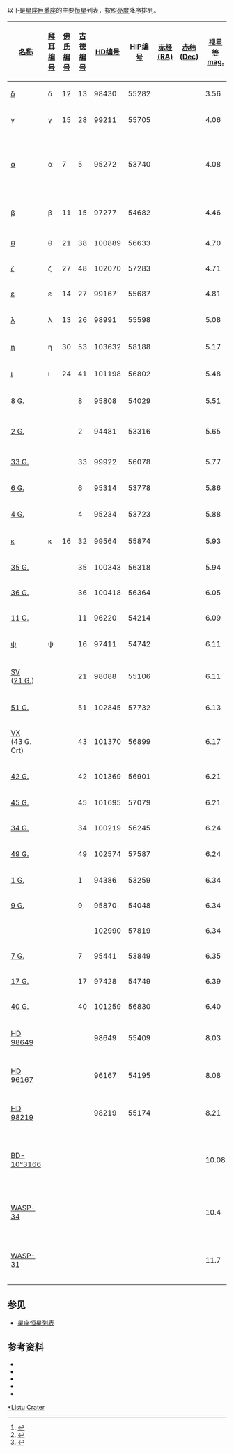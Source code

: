 以下是[[星座|星座]][[巨爵座|巨爵座]]的主要[[恒星|恒星]]列表，按照[[亮度|亮度]]降序排列。

{| class="wikitable sortable"
|-
! width="85" | [[恒星命名|名称]]
! [[拜耳命名法|拜耳编号]]
! [[弗拉斯蒂德命名法|佛氏编号]]
! [[古德命名法|古德编号]]
! [[HD星表|HD编号]]
! [[依巴谷星表|HIP编号]]
! [[赤经|赤经(RA)]]
! [[赤纬|赤纬(Dec)]]
! [[视星等|视星等<br />mag.]]
! [[绝对星等|绝对星等<br />mag.]]
! [[恒星距离|距离]] ([[光年|光年]])
! [[恒星分类|光谱类型]]
! 英文名、其他名称及注释
|-
| [[巨爵座δ|δ]] || δ || 12 || 13 || 98430 || 55282 || {{RA|11|19|20.52}} || {{DEC|−14|46|44.6}} || 3.56 || −0.32 || 195 || K0III || style="text-align:left;" | Labrum
|-
| [[巨爵座γ|γ]] || γ || 15 || 28 || 99211 || 55705 || {{RA|11|24|52.98}} || {{DEC|−17|41|02.5}} || 4.06 || 2.01 || 84 || A9V || style="text-align:left;" | [[双星_(天文)|双星]]
|-
| [[巨爵座α|α]] || α || 7 || 5 || 95272 || 53740 || {{RA|10|59|46.75}} || {{DEC|−18|17|56.8}} || 4.08 || 0.44 || 174 || K1III || style="text-align:left;" | Alkes, Aoul al Batjna, Prima Crateris<ref name=sb0>{{Cite web |url=http://articles.adsabs.harvard.edu//full/1895MNRAS..55..429K/0000434.000.html |title=E.B Knobel - On a catalogue of stars in the Calendarium of Al Achsasi Al Mouakket |access-date=2012-03-21 |archive-date=2013-10-04 |archive-url=https://web.archive.org/web/20131004213553/http://articles.adsabs.harvard.edu//full/1895MNRAS..55..429K/0000434.000.html |dead-url=no }}</ref>
|-
| [[巨爵座β|β]] || β || 11 || 15 || 97277 || 54682 || {{RA|11|11|39.49}} || {{DEC|−22|49|32.2}} || 4.46 || −0.10 || 266 || A1V || style="text-align:left;" |Al Sharāsīf<ref>{{Cite web |url=http://penelope.uchicago.edu/Thayer/E/Gazetteer/Topics/astronomy/_Texts/secondary/ALLSTA/Crater*.html |title=Star Name - R.H.Allen p. 182 |access-date=2012-03-21 |archive-date=2019-07-10 |archive-url=https://web.archive.org/web/20190710215840/http://penelope.uchicago.edu/Thayer/E/Gazetteer/Topics/astronomy/_Texts/secondary/ALLSTA/Crater*.html |dead-url=no }}</ref><ref>{{Cite web |url=http://penelope.uchicago.edu/Thayer/E/Gazetteer/Topics/astronomy/_Texts/secondary/ALLSTA/Hydra*.html |title=Star Name - R.H.Allen p. 246 |access-date=2012-03-21 |archive-date=2019-07-10 |archive-url=https://web.archive.org/web/20190710215834/http://penelope.uchicago.edu/Thayer/E/Gazetteer/Topics/astronomy/_Texts/secondary/ALLSTA/Hydra*.html |dead-url=no }}</ref>
|-
| [[巨爵座θ|θ]] || θ || 21 || 38 || 100889 || 56633 || {{RA|11|36|40.95}} || {{DEC|−09|48|08.1}} || 4.70 || −0.15 || 305 || B9.5Vn ||
|-
| [[巨爵座ζ|ζ]] || ζ || 27 || 48 || 102070 || 57283 || {{RA|11|44|45.76}} || {{DEC|−18|21|02.2}} || 4.71 || −0.45 || 350 || G8III ||
|-
| [[巨爵座ε|ε]] || ε || 14 || 27 || 99167 || 55687 || {{RA|11|24|36.61}} || {{DEC|−10|51|33.8}} || 4.81 || −0.43 || 364 || K5III ||
|-
| [[巨爵座λ|λ]] || λ || 13 || 26 || 98991 || 55598 || {{RA|11|23|22.07}} || {{DEC|−18|46|47.6}} || 5.08 || 1.87 || 143 || F3IV || style="text-align:left;" | [[分光双星|分光双星]]
|-
| [[巨爵座η|η]] || η || 30 || 53 || 103632 || 58188 || {{RA|11|56|00.98}} || {{DEC|−17|09|02.9}} || 5.17 || 0.46 || 285 || A0V || style="text-align:left;" | [[变星|变星]]
|-
| [[巨爵座ι|ι]] || ι || 24 || 41 || 101198 || 56802 || {{RA|11|38|39.96}} || {{DEC|−13|12|08.1}} || 5.48 || 3.32 || 88 || F7V || style="text-align:left;" | 双星
|-
| [[HD_95808|8 G.]] ||  ||  || 8 || 95808 || 54029 || {{RA|11|03|14.93}} || {{DEC|−11|18|11.6}} || 5.51 || 0.56 || 318 || G7III... || style="text-align:left;" | 双星
|-
| [[HD_94481|2 G.]] ||  ||  || 2 || 94481 || 53316 || {{RA|10|54|17.78}} || {{DEC|−13|45|29.0}} || 5.65 || 0.16 || 409 || K0III + (G) ||
|-
| [[HD_99922|33 G.]] ||  ||  || 33 || 99922 || 56078 || {{RA|11|29|38.65}} || {{DEC|−24|27|50.6}} || 5.77 || 0.31 || 403 || A0V || style="text-align:left;" | 双星
|-
| [[HD_95314|6 G.]] ||  ||  || 6 || 95314 || 53778 || {{RA|11|00|11.70}} || {{DEC|−14|04|59.9}} || 5.86 || 0.20 || 442 || K5III ||
|-
| [[HD_95234|4 G.]] ||  ||  || 4 || 95234 || 53723 || {{RA|10|59|30.95}} || {{DEC|−16|21|13.3}} || 5.88 || −1.92 || 1185 || M1III || style="text-align:left;" | 变星
|-
| [[巨爵座κ|κ]] || κ || 16 || 32 || 99564 || 55874 || {{RA|11|27|09.58}} || {{DEC|−12|21|24.5}} || 5.93 || 1.80 || 219 || F4III-IV || style="text-align:left;" | 双星
|-
| [[HD_100343|35 G.]] ||  ||  || 35 || 100343 || 56318 || {{RA|11|32|47.54}} || {{DEC|−07|49|39.1}} || 5.94 || −0.29 || 575 || K4III ||
|-
| [[HD_100418|36 G.]] ||  ||  || 36 || 100418 || 56364 || {{RA|11|33|14.81}} || {{DEC|−16|16|49.0}} || 6.05 || 0.60 || 400 || F8/G0Ib/II ||
|-
| [[HD_96220|11 G.]] ||  ||  || 11 || 96220 || 54214 || {{RA|11|05|33.98}} || {{DEC|−11|05|19.4}} || 6.09 || 2.05 || 209 || F0Vn ||
|-
| [[巨爵座ψ|ψ]] || ψ ||  || 16 || 97411 || 54742 || {{RA|11|12|30.38}} || {{DEC|−18|29|59.3}} || 6.11 || 0.28 || 479 || A0V || style="text-align:left;" | 双星
|-
| [[巨爵座SV|SV]]<br/>([[HD_98088|21 G.]])  ||  ||  || 21 || 98088 || 55106 || {{RA|11|16|58.18}} || {{DEC|−07|08|04.9}} || 6.11 || 0.56 || 421 || A2p... || style="text-align:left;" | 分光双星; 变星
|-
| [[HD_102845|51 G.]] ||  ||  || 51 || 102845 || 57732 || {{RA|11|50|19.60}} || {{DEC|−15|51|49.3}} || 6.13 || −0.44 || 672 || G8II/III ||
|-
| [[巨爵座VX|VX]]<br/>(43 G. Crt)  ||  ||  || 43 || 101370 || 56899 || {{RA|11|39|50.35}} || {{DEC|−16|37|12.8}} || 6.17 || −1.29 || 1012 || M3II/III || style="text-align:left;" | variable
|-
| [[HD_101369|42 G.]] ||  ||  || 42 || 101369 || 56901 || {{RA|11|39|51.14}} || {{DEC|−14|28|06.6}} || 6.21 || −0.10 || 597 || A0V || style="text-align:left;" | 双星
|-
| [[HD_101695|45 G.]] ||  ||  || 45 || 101695 || 57079 || {{RA|11|42|03.53}} || {{DEC|−20|17|38.5}} || 6.21 || 1.93 || 234 || G8IV ||
|-
| [[HD_100219|34 G.]] ||  ||  || 34 || 100219 || 56245 || {{RA|11|31|47.63}} || {{DEC|−20|46|35.6}} || 6.24 || 3.26 || 129 || F7V ||
|-
| [[HD_102574|49 G.]] ||  ||  || 49 || 102574 || 57587 || {{RA|11|48|23.55}} || {{DEC|−10|18|46.2}} || 6.24 || 3.09 || 139 || F7V || style="text-align:left;" | 三合星
|-
| [[HD_94386|1 G.]] ||  ||  || 1 || 94386 || 53259 || {{RA|10|53|32.86}} || {{DEC|−15|26|44.5}} || 6.34 || 1.91 || 251 || K2III ||
|-
| [[HD_95870|9 G.]] ||  ||  || 9 || 95870 || 54048 || {{RA|11|03|36.53}} || {{DEC|−13|26|05.7}} || 6.34 || 0.21 || 549 || G8III ||
|-
| ||  ||  ||  || 102990 || 57819 || {{RA|11|51|22.04}} || {{DEC|−12|11|16.5}} || 6.34 || 3.08 || 147 || F1III-IV || style="text-align:left;" | variable
|-
| [[HD_95441|7 G.]] ||  ||  || 7 || 95441 || 53849 || {{RA|11|00|57.34}} || {{DEC|−15|47|33.3}} || 6.35 || 0.13 || 572 || K0III ||
|-
| [[HD_97428|17 G.]] ||  ||  || 17 || 97428 || 54749 || {{RA|11|12|34.79}} || {{DEC|−21|44|57.7}} || 6.39 || −0.22 || 685 || K3III ||
|-
| [[HD_101259|40 G.]] ||  ||  || 40 || 101259 || 56830 || {{RA|11|39|00.42}} || {{DEC|−24|43|13.8}} || 6.40 || 2.34 || 211 || G6/G8V ||
|-
| [[HD_98649|HD 98649]] ||  ||  ||  || 98649 || 55409 || {{RA|11|20|52}} || {{DEC|-23|13|02}} || 8.03 ||  || 131 || G4V || style="text-align:left;" | 含有1颗行星 ([[HD_98649_b|b]])
|-
| [[HD_96167|HD 96167]] ||  ||  ||  || 96167 || 54195 || {{RA|11|05|15.07}} || {{DEC|−10|17|28.68}} || 8.08 || 3.46 || 273 || G5 || style="text-align:left;" | 含有1颗行星 ([[HD_96167_b|b]])
|-
| [[HD_98219|HD 98219]] ||  ||  ||  || 98219 || 55174 || {{RA|11|17|48 }} || {{DEC|-23|58|31 }} || 8.21 ||  || 437 || K0III/IV || style="text-align:left;" | 含有1颗行星 ([[HD_98219_b|b]])
|-
| [[BD-10°3166|BD-10°3166]] ||  ||  ||  ||  ||  || {{RA|10|58|28.78}} || {{DEC|−10|46|13.4}} || 10.08 || 5.96 || 218 || G4V || style="text-align:left;" | [[LDS_4041|LDS 4041]]的一部分; 含有1颗行星 ([[BD-10°3166_b|b]])
|-
| [[WASP-34|WASP-34]] ||  ||  ||  ||  ||  || {{RA|11|01|36}} || {{DEC|23|51|38}} || 10.4 ||  || 391 || G5 || style="text-align:left;" | 有一颗能够[[掩星|掩星]]的行星 ([[WASP-34b|b]])
|-
| [[WASP-31|WASP-31]] ||  ||  ||  ||  ||  || {{RA|11|17|45}} || {{DEC|−19|03|17}} || 11.7 ||  || ~1305 || F || style="text-align:left;" | 有一颗能够[[掩星|掩星]]的行星 ([[WASP-31b|b]])
|}

==参见==
*[[星座恒星列表|星座恒星列表]]

==参考资料==
*{{cite web
 |last=ESA 
 |authorlink=European Space Agency 
 |title=The Hipparcos and Tycho Catalogues 
 |date=1997 
 |url=http://cdsweb.u-strasbg.fr/viz-bin/Cat?I/239 
 |accessdate=2006-12-26 
 |deadurl=yes 
 |archiveurl=https://web.archive.org/web/20061207064205/http://cdsweb.u-strasbg.fr/viz-bin/Cat?I%2F239 
 |archivedate=2006-12-07 
}}
*{{cite web
 |last=Kostjuk 
 |first=N. D. 
 |title=HD-DM-GC-HR-HIP-Bayer-Flamsteed Cross Index 
 |date=2002 
 |url=http://cdsweb.u-strasbg.fr/viz-bin/Cat?IV/27 
 |accessdate=2006-12-26 
 |deadurl=yes 
 |archiveurl=https://web.archive.org/web/20061124230929/http://cdsweb.u-strasbg.fr/viz-bin/Cat?IV%2F27 
 |archivedate=2006-11-24 
}}
*{{cite web
 |last=Roman 
 |first=N. G. 
 |title=Identification of a Constellation from a Position 
 |date=1987 
 |url=http://cdsweb.u-strasbg.fr/viz-bin/Cat?VI/42 
 |accessdate=2006-12-26 
 |deadurl=yes 
 |archiveurl=https://web.archive.org/web/20061124141224/http://cdsweb.u-strasbg.fr/viz-bin/Cat?VI%2F42 
 |archivedate=2006-11-24 
}}
*{{cite web
  | url = http://simbad.u-strasbg.fr/simbad/
  | title = SIMBAD Astronomical Database
  | publisher = Centre de Données astronomiques de Strasbourg
  | accessdate = 2007-01-02
  | archive-date = 2020-05-17
  | archive-url = https://web.archive.org/web/20200517003937/http://simbad.u-strasbg.fr/simbad/
  | dead-url = no
  }}
*{{cite web
 |last=Gould 
 |first=B. A. 
 |title=Uranometria Argentina 
 |publisher=Reprinted and updated by Pilcher, F 
 |url=http://www.uranometriaargentina.com/ 
 |accessdate=2010-07-19 
 |deadurl=yes 
 |archiveurl=https://web.archive.org/web/20120227032716/http://www.uranometriaargentina.com/ 
 |archivedate=2012-02-27 
}}
{{reflist}}

{{Lists of stars by constellation}}
{{Stars of Crater}}

[[Category:巨爵座|*Listu]]
[[Category:星座恒星列表|Crater]]